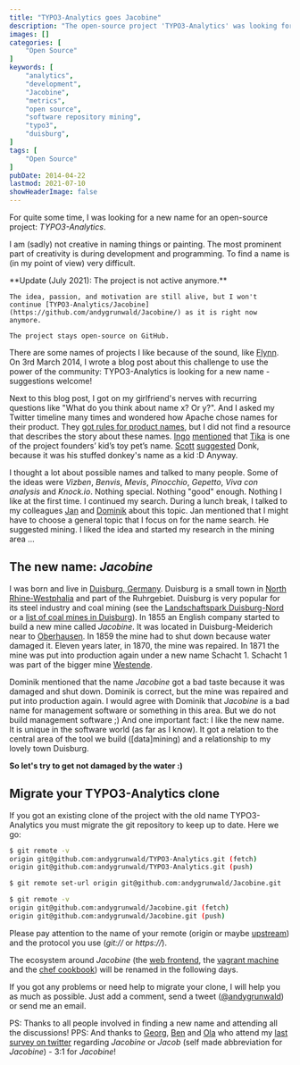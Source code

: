 ```yaml
---
title: "TYPO3-Analytics goes Jacobine"
description: "The open-source project 'TYPO3-Analytics' was looking for a new name. This blog post is about how we found the new name Jacobine for the open-source project TYPO3-Analytics."
images: []
categories: [
    "Open Source"
]
keywords: [
    "analytics",
    "development",
    "Jacobine",
    "metrics",
    "open source",
    "software repository mining",
    "typo3",
    "duisburg",
]
tags: [
    "Open Source"
]
pubDate: 2014-04-22
lastmod: 2021-07-10
showHeaderImage: false
---
```


For quite some time, I was looking for a new name for an open-source project: *TYPO3-Analytics*.

I am (sadly) not creative in naming things or painting.
The most prominent part of creativity is during development and programming.
To find a name is (in my point of view) very difficult.

<UpdateBox>
    **Update (July 2021): The project is not active anymore.**

    The idea, passion, and motivation are still alive, but I won't continue [TYPO3-Analytics/Jacobine](https://github.com/andygrunwald/Jacobine/) as it is right now anymore.

    The project stays open-source on GitHub.
</UpdateBox>

There are some names of projects I like because of the sound, like [Flynn](https://github.com/flynn/flynn "Flynn: A next-generation open-source platform as a service (PaaS)").
On 3rd March 2014, I wrote a blog post about this challenge to use the power of the community: TYPO3-Analytics is looking for a new name - suggestions welcome!

Next to this blog post, I got on my girlfriend's nerves with recurring questions like "What do you think about name x? Or y?".
And I asked my Twitter timeline many times and wondered how Apache chose names for their product.
They [got rules for product names](https://www.apache.org/dev/project-names.html "Apache Infrastructure Project and product names"), but I did not find a resource that describes the story about these names.
[Ingo](https://twitter.com/irnnr "Ingo Renner at twitter") [mentioned](https://twitter.com/irnnr/status/449367546211221504 "Background on Apache Tika's name") that [Tika](https://tika.apache.org/ "Apache Tika") is one of the project founders’ kid’s toy pet’s name.
[Scott](https://twitter.com/shirleman "Scott Hirleman at twitter") [suggested](https://twitter.com/shirleman/status/449614357022773248) Donk, because it was his stuffed donkey's name as a kid :D
Anyway.

I thought a lot about possible names and talked to many people.
Some of the ideas were *Vizben*, *Benvis*, *Mevis*, *Pinocchio*, *Gepetto*, *Viva con analysis* and *Knock.io*.
Nothing special.
Nothing "good" enough.
Nothing I like at the first time.
I continued my search.
During a lunch break, I talked to my colleagues [Jan](https://twitter.com/janvanthoor "Jan van Thoor at twitter") and [Dominik](https://twitter.com/milchjieper "Dominik Siebel at twitter") about this topic.
Jan mentioned that I might have to choose a general topic that I focus on for the name search.
He suggested mining.
I liked the idea and started my research in the mining area ...

## The new name: *Jacobine*

I was born and live in [Duisburg, Germany](https://en.wikipedia.org/wiki/Duisburg "Duisburg, Germany at Wikipedia").
Duisburg is a small town in [North Rhine-Westphalia](https://en.wikipedia.org/wiki/North_Rhine-Westphalia "North Rhine-Westphalia at Wikipedia") and part of the Ruhrgebiet.
Duisburg is very popular for its steel industry and coal mining (see the [Landschaftspark Duisburg-Nord](https://en.wikipedia.org/wiki/Landschaftspark_Duisburg-Nord "Landschaftspark Duisburg-Nord at Wikipedia") or a [list of coal mines in Duisburg](https://de.wikipedia.org/wiki/Liste_von_Bergwerken_in_Nordrhein-Westfalen#Duisburg "List of coal mines in Duisburg at Wikipedia")).
In 1855 an English company started to build a new mine called *Jacobine*.
It was located in Duisburg-Meiderich near to [Oberhausen](https://en.wikipedia.org/wiki/Oberhausen "Oberhausen, Germany at Wikipedia").
In 1859 the mine had to shut down because water damaged it.
Eleven years later, in 1870, the mine was repaired.
In 1871 the mine was put into production again under a new name Schacht 1.
Schacht 1 was part of the bigger mine [Westende](https://de.wikipedia.org/wiki/Zeche_Westende "Westende at Wikipedia").

Dominik mentioned that the name *Jacobine* got a bad taste because it was damaged and shut down.
Dominik is correct, but the mine was repaired and put into production again.
I would agree with Dominik that *Jacobine* is a bad name for management software or something in this area.
But we do not build management software ;)
And one important fact: I like the new name.
It is unique in the software world (as far as I know).
It got a relation to the central area of the tool we build ([data]mining) and a relationship to my lovely town Duisburg.

**So let's try to get not damaged by the water :)**

## Migrate your TYPO3-Analytics clone

If you got an existing clone of the project with the old name TYPO3-Analytics you must migrate the git repository to keep up to date.
Here we go:

```bash
$ git remote -v
origin git@github.com:andygrunwald/TYPO3-Analytics.git (fetch)
origin git@github.com:andygrunwald/TYPO3-Analytics.git (push)

$ git remote set-url origin git@github.com:andygrunwald/Jacobine.git

$ git remote -v
origin git@github.com:andygrunwald/Jacobine.git (fetch)
origin git@github.com:andygrunwald/Jacobine.git (push)
```

Please pay attention to the name of your remote (origin or maybe [upstream](https://docs.github.com/en/pull-requests/collaborating-with-pull-requests/working-with-forks/syncing-a-fork "Syncing a fork at GitHub documentation")) and the protocol you use (*git://* or *https://*).

The ecosystem around *Jacobine* (the [web frontend](https://github.com/andygrunwald/Jacobine-Web-Frontend "Jacobinee Web Frontend at GitHub"), the [vagrant machine](https://github.com/andygrunwald/Jacobine-Vagrant "Jacobine Virtual Machine at GitHub") and the [chef cookbook](https://github.com/andygrunwald/chef-jacobine "Chef cookbook for Jacobine at GitHub")) will be renamed in the following days.

If you got any problems or need help to migrate your clone, I will help you as much as possible.
Just add a comment, send a tweet ([@andygrunwald](https://twitter.com/andygrunwald "Andy Grunwald at twitter")) or send me an email.

PS: Thanks to all people involved in finding a new name and attending all the discussions!
PPS: And thanks to [Georg](https://twitter.com/georg_ringer "Georg Ringer at twitter"), [Ben](https://twitter.com/benvantende "Ben vant Ende at twitter") and [Ola](https://twitter.com/misprintedtype "Ola Gasidlo at twitter") who attend my [last survey on twitter](https://twitter.com/andygrunwald/status/458286697416245249) regarding *Jacobine* or *Jacob* (self made abbreviation for *Jacobine*) - 3:1 for *Jacobine*!